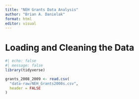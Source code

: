 ```yaml
---
title: "NEH Grants Data Analysis"
author: "Brian A. Danielak"
format: html
editor: visual
---
```


# Loading and Cleaning the Data

```r
#| echo: false
#| message: false
library(tidyverse)

grants_2008_2009 <- read.csv(
  "data-raw/NEH_Grants2000s.csv", 
  header = FALSE
)
```
